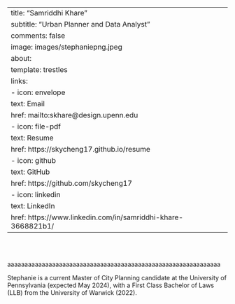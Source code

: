 
---
title: "Samriddhi Khare"
subtitle: "Urban Planner and Data Analyst"
comments: false
image: images/stephaniepng.jpeg
about:
  template: trestles
  links:
    - icon: envelope
      text: Email
      href: mailto:skhare@design.upenn.edu
    - icon: file-pdf
      text: Resume
      href: https://skycheng17.github.io/resume
    - icon: github
      text: GitHub
      href: https://github.com/skycheng17
    - icon: linkedin
      text: LinkedIn
      href: https://www.linkedin.com/in/samriddhi-khare-3668821b1/
---

::: {#hero-heading}
<br><br>

aaaaaaaaaaaaaaaaaaaaaaaaaaaaaaaaaaaaaaaaaaaaaaaaaaaaaaaaaaaaaa

Stephanie is a current Master of City Planning candidate at the University of Pennsylvania (expected May 2024), with a First Class Bachelor of Laws (LLB) from the University of Warwick (2022).

:::